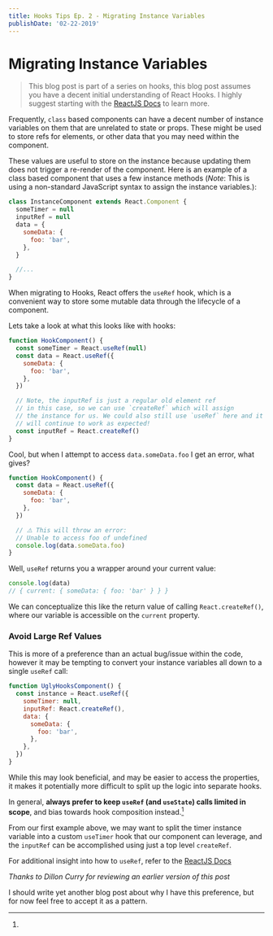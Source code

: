 ```yaml
---
title: Hooks Tips Ep. 2 - Migrating Instance Variables
publishDate: '02-22-2019'
---
```



# Migrating Instance Variables

> This blog post is part of a series on hooks, this blog post assumes you have a
> decent initial understanding of React Hooks. I highly suggest starting with
> the [ReactJS Docs](https://reactjs.org/docs/hooks-intro.html) to learn more.

Frequently, `class` based components can have a decent number of instance
variables on them that are unrelated to state or props. These might be used to
store refs for elements, or other data that you may need within the component.

These values are useful to store on the instance because updating them does not
trigger a re-render of the component. Here is an example of a class based
component that uses a few instance methods (_Note_: This is using a non-standard
JavaScript syntax to assign the instance variables.):

```jsx
class InstanceComponent extends React.Component {
  someTimer = null
  inputRef = null
  data = {
    someData: {
      foo: 'bar',
    },
  }

  //...
}
```

When migrating to Hooks, React offers the `useRef` hook, which is a convenient
way to store some mutable data through the lifecycle of a component.

Lets take a look at what this looks like with hooks:

```jsx
function HookComponent() {
  const someTimer = React.useRef(null)
  const data = React.useRef({
    someData: {
      foo: 'bar',
    },
  })

  // Note, the inputRef is just a regular old element ref
  // in this case, so we can use `createRef` which will assign
  // the instance for us. We could also still use `useRef` here and it
  // will continue to work as expected!
  const inputRef = React.createRef()
}
```

Cool, but when I attempt to access `data.someData.foo` I get an error, what
gives?

```jsx
function HookComponent() {
  const data = React.useRef({
    someData: {
      foo: 'bar',
    },
  })

  // ⚠️ This will throw an error:
  // Unable to access foo of undefined
  console.log(data.someData.foo)
}
```

Well, `useRef` returns you a wrapper around your current value:

```jsx
console.log(data)
// { current: { someData: { foo: 'bar' } } }
```

We can conceptualize this like the return value of calling `React.createRef()`,
where our variable is accessible on the `current` property.

### Avoid Large Ref Values

This is more of a preference than an actual bug/issue within the code, however
it may be tempting to convert your instance variables all down to a single
`useRef` call:

```jsx
function UglyHooksComponent() {
  const instance = React.useRef({
    someTimer: null,
    inputRef: React.createRef(),
    data: {
      someData: {
        foo: 'bar',
      },
    },
  })
}
```

While this may look beneficial, and may be easier to access the properties, it
makes it potentially more difficult to split up the logic into separate hooks.

In general, **always prefer to keep `useRef` (and `useState`) calls limited in
scope**, and bias towards hook composition instead.[^1]

From our first example above, we may want to split the timer instance variable
into a custom `useTimer` hook that our component can leverage, and the
`inputRef` can be accomplished using just a top level `createRef`.

For additional insight into how to `useRef`, refer to the
[ReactJS Docs](https://reactjs.org/docs/hooks-faq.html#is-there-something-like-instance-variables)

_Thanks to Dillon Curry for reviewing an earlier version of this post_

<Footer />

[^1]:

  I should write yet another blog post about why I have this preference, but for
  now feel free to accept it as a pattern.
